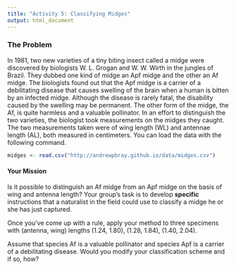 ```yaml
---
title: "Activity 5: Classifying Midges"
output: html_document
---
```


### The Problem

In  1981,	two	new	varieties	of	a	tiny	biting	insect	called a	midge	were
discovered	by	biologists	W.	L.	Grogan	and	W.	W.	Wirth	in	the	jungles	
of	Brazil.	They	dubbed	one	kind	of	midge	an	Apf midge	and	the	other	an
Af midge.	The	biologists	found	out	that the	Apf midge	is	a	carrier	of a
debilitating	disease	that	causes	swelling	of	the	brain	when	a	human	is
bitten	by	an	infected	midge.	Although	the	disease	is	rarely	fatal,
the	disability	caused	by	the	swelling	may	be	permanent.	The	other	form
of	the	midge,	the	Af,	is	quite	harmless	and	a	valuable	pollinator.	In
an	effort	to	distinguish	the	two	varieties,	the	biologist	took	measurements
on	the	midges	they	caught.	The	two	measurements	taken	were of	wing	length
(WL)	and	antennae	length	(AL),	both	measured	in	centimeters.  You can load
the data with the following command.

```r
midges <- read.csv("http://andrewpbray.github.io/data/midges.csv")
```


#### Your Mission

Is	it	possible	to	distinguish	an	Af	midge	from	an	Apf	midge	on	the	
basis	of	wing	and	antenna	length?		Your	group’s	task	is	to	develop	
**specific** instructions	that a	naturalist	in	the	field	could	use to	classify
a	midge	he or she	has	just	captured.

Once you've come up with a rule, apply your method to three specimens with 
(antenna, wing) lengths (1.24, 1.80), (1.28, 1.84), (1.40, 2.04).

Assume that species Af is a valuable pollinator and species Apf is a carrier
of a debilitating disease. Would you modify your classification scheme
and if so, how?